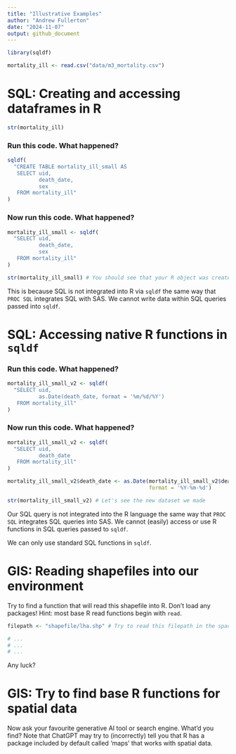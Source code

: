 ```yaml
---
title: "Illustrative Examples"
author: "Andrew Fullerton"
date: "2024-11-07"
output: github_document
---
```


```r
library(sqldf)
```

```r
mortality_ill <- read.csv("data/m3_mortality.csv")
```

# SQL: Creating and accessing dataframes in R

```r
str(mortality_ill)
```

### Run this code. What happened?

```r
sqldf(
  "CREATE TABLE mortality_ill_small AS
   SELECT uid,
          death_date,
          sex
   FROM mortality_ill"
)
```

### Now run this code. What happened?

```r
mortality_ill_small <- sqldf(
  "SELECT uid,
          death_date,
          sex
   FROM mortality_ill"
)

str(mortality_ill_small) # You should see that your R object was created
```

This is because SQL is not integrated into R via `sqldf` the same way that `PROC SQL` integrates SQL with SAS. We cannot write data within SQL queries passed into `sqldf`. 

# SQL: Accessing native R functions in `sqldf`

### Run this code. What happened?

```r
mortality_ill_small_v2 <- sqldf(
  "SELECT uid,
          as.Date(death_date, format = '%m/%d/%Y')
   FROM mortality_ill"
)
```

### Now run this code. What happened?

```r
mortality_ill_small_v2 <- sqldf(
  "SELECT uid,
          death_date
   FROM mortality_ill"
)

mortality_ill_small_v2$death_date <- as.Date(mortality_ill_small_v2$death_date,
                                             format = '%Y-%m-%d')

str(mortality_ill_small_v2) # Let's see the new dataset we made
```

Our SQL query is not integrated into the R language the same way that `PROC SQL` integrates SQL queries into SAS. We cannot (easily) access or use R functions in SQL queries passed to `sqldf`.

We can only use standard SQL functions in `sqldf`.

# GIS: Reading shapefiles into our environment

Try to find a function that will read this shapefile into R. Don't load any packages! Hint: most base R read functions begin with `read`.

```r
filepath <- "shapefile/lha.shp" # Try to read this filepath in the space below

# ...
# ...
# ...
```

Any luck?

# GIS: Try to find base R functions for spatial data

Now ask your favourite generative AI tool or search engine. What'd you find? Note that ChatGPT may try to (incorrectly) tell you that R has a package included by default called 'maps' that works with spatial data.


